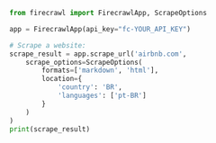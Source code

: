```python Python
from firecrawl import FirecrawlApp, ScrapeOptions

app = FirecrawlApp(api_key="fc-YOUR_API_KEY")

# Scrape a website:
scrape_result = app.scrape_url('airbnb.com', 
    scrape_options=ScrapeOptions(
        formats=['markdown', 'html'], 
        location={
            'country': 'BR',
            'languages': ['pt-BR']
        }
    )
)
print(scrape_result)
```
